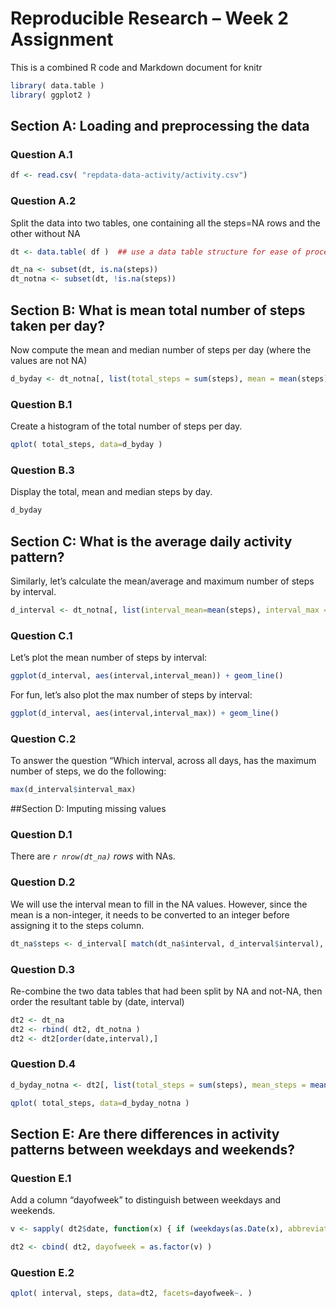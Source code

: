 # Reproducible Research -- Week 2 Assignment

This is a combined R code and Markdown document for knitr

```r
library( data.table )
library( ggplot2 )
```
## Section A: Loading and preprocessing the data

### Question A.1
```r
df <- read.csv( "repdata-data-activity/activity.csv")
```

### Question A.2
Split the data into two tables, one containing all the steps=NA rows and the other without NA

```r
dt <- data.table( df )  ## use a data table structure for ease of processing

dt_na <- subset(dt, is.na(steps))
dt_notna <- subset(dt, !is.na(steps))
```

## Section B: What is mean total number of steps taken per day?
Now compute the mean and median number of steps per day (where the values are not NA)

```r
d_byday <- dt_notna[, list(total_steps = sum(steps), mean = mean(steps), median = median(steps)), by=date]
```

### Question B.1
Create a histogram of the total number of steps per day.

```r
qplot( total_steps, data=d_byday )
```

### Question B.3
Display the total, mean and median steps by day.

```r
d_byday
```

## Section C: What is the average daily activity pattern?

Similarly, let's calculate the mean/average and maximum number of steps by interval.

```r
d_interval <- dt_notna[, list(interval_mean=mean(steps), interval_max = max(steps)), by=interval]
```
### Question C.1
Let's plot the mean number of steps by interval:
```r
ggplot(d_interval, aes(interval,interval_mean)) + geom_line()
```

For fun, let's also plot the max number of steps by interval:
```r
ggplot(d_interval, aes(interval,interval_max)) + geom_line()
```

### Question C.2
To answer the question "Which interval, across all days, has the maximum number of steps,
we do the following:
```r
max(d_interval$interval_max)
```
##Section D: Imputing missing values

### Question D.1
There are *`r nrow(dt_na)` rows* with NAs.

### Question D.2
We will use the interval mean to fill in the NA values. However, since the mean
is a non-integer, it needs to be converted to an integer before assigning it to
the steps column.

```r
dt_na$steps <- d_interval[ match(dt_na$interval, d_interval$interval), as.integer(interval_mean) ]
```
### Question D.3
Re-combine the two data tables that had been split by NA and not-NA, then order the resultant table
by (date, interval)

```r
dt2 <- dt_na
dt2 <- rbind( dt2, dt_notna )
dt2 <- dt2[order(date,interval),]
```

### Question D.4

```r
d_byday_notna <- dt2[, list(total_steps = sum(steps), mean_steps = mean(steps), median_steps = median(steps)), by=date]

qplot( total_steps, data=d_byday_notna )
```


## Section E: Are there differences in activity patterns between weekdays and weekends?

### Question E.1
Add a column "dayofweek" to distinguish between weekdays and weekends.

```r

v <- sapply( dt2$date, function(x) { if (weekdays(as.Date(x), abbreviate=FALSE) %in% c("Saturday","Sunday")) "weekend" else "weekday" })

dt2 <- cbind( dt2, dayofweek = as.factor(v) )
```

### Question E.2

```r
qplot( interval, steps, data=dt2, facets=dayofweek~. )
```

